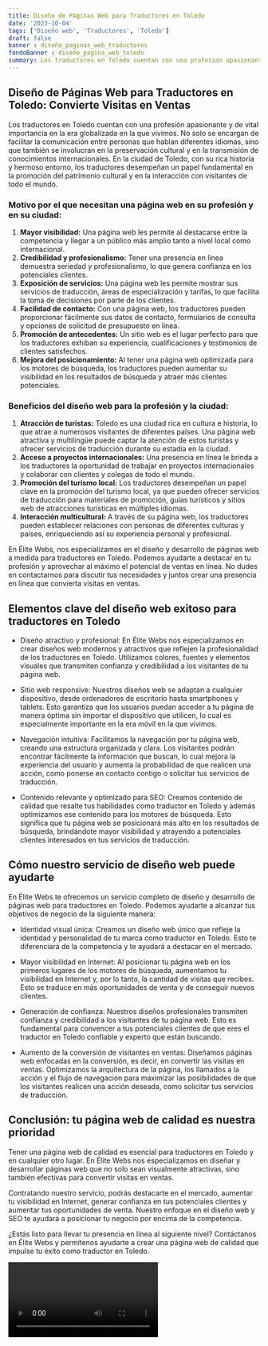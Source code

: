 ```yaml
---
title: Diseño de Páginas Web para Traductores en Toledo
date: '2023-10-04'
tags: ['Diseño web', 'Traductores', 'Toledo']
draft: false
banner : diseño_paginas_web_traductores
fondoBanner : diseño_pagina_web_toledo
summary: Los traductores en Toledo cuentan con una profesión apasionante y de vital importancia en la era globalizada en la que vivimos. No solo se encargan de facilitar la comunicación entre personas que hablan diferentes idiomas, sino que también se involucran en la preservación cultural y en la transmisión de conocimientos internacionales. En la ciudad de Toledo, con su rica historia y hermoso entorno, los traductores desempeñan un papel fundamental en la promoción del patrimonio cultural y en la interacción con visitantes de todo el mundo.
---
```


## Diseño de Páginas Web para Traductores en Toledo: Convierte Visitas en Ventas

Los traductores en Toledo cuentan con una profesión apasionante y de vital importancia en la era globalizada en la que vivimos. No solo se encargan de facilitar la comunicación entre personas que hablan diferentes idiomas, sino que también se involucran en la preservación cultural y en la transmisión de conocimientos internacionales. En la ciudad de Toledo, con su rica historia y hermoso entorno, los traductores desempeñan un papel fundamental en la promoción del patrimonio cultural y en la interacción con visitantes de todo el mundo.

### Motivo por el que necesitan una página web en su profesión y en su ciudad:

1. **Mayor visibilidad:** Una página web les permite al destacarse entre la competencia y llegar a un público más amplio tanto a nivel local como internacional.
2. **Credibilidad y profesionalismo:** Tener una presencia en línea demuestra seriedad y profesionalismo, lo que genera confianza en los potenciales clientes.
3. **Exposición de servicios:** Una página web les permite mostrar sus servicios de traducción, áreas de especialización y tarifas, lo que facilita la toma de decisiones por parte de los clientes.
4. **Facilidad de contacto:** Con una página web, los traductores pueden proporcionar fácilmente sus datos de contacto, formularios de consulta y opciones de solicitud de presupuesto en línea.
5. **Promoción de antecedentes:** Un sitio web es el lugar perfecto para que los traductores exhiban su experiencia, cualificaciones y testimonios de clientes satisfechos.
6. **Mejora del posicionamiento:** Al tener una página web optimizada para los motores de búsqueda, los traductores pueden aumentar su visibilidad en los resultados de búsqueda y atraer más clientes potenciales.

### Beneficios del diseño web para la profesión y la ciudad:

1. **Atracción de turistas:** Toledo es una ciudad rica en cultura e historia, lo que atrae a numerosos visitantes de diferentes países. Una página web atractiva y multilingüe puede captar la atención de estos turistas y ofrecer servicios de traducción durante su estadía en la ciudad.
2. **Acceso a proyectos internacionales:** Una presencia en línea le brinda a los traductores la oportunidad de trabajar en proyectos internacionales y colaborar con clientes y colegas de todo el mundo.
3. **Promoción del turismo local:** Los traductores desempeñan un papel clave en la promoción del turismo local, ya que pueden ofrecer servicios de traducción para materiales de promoción, guías turísticos y sitios web de atracciones turísticas en múltiples idiomas.
4. **Interacción multicultural:** A través de su página web, los traductores pueden establecer relaciones con personas de diferentes culturas y países, enriqueciendo así su experiencia personal y profesional.

En Élite Webs, nos especializamos en el diseño y desarrollo de páginas web a medida para traductores en Toledo. Podemos ayudarte a destacar en tu profesión y aprovechar al máximo el potencial de ventas en línea. No dudes en contactarnos para discutir tus necesidades y juntos crear una presencia en línea que convierta visitas en ventas.

<GifSeo />

<Cta />

## Elementos clave del diseño web exitoso para traductores en Toledo

- Diseño atractivo y profesional: En Élite Webs nos especializamos en crear diseños web modernos y atractivos que reflejen la profesionalidad de los traductores en Toledo. Utilizamos colores, fuentes y elementos visuales que transmiten confianza y credibilidad a los visitantes de tu página web.

- Sitio web responsive: Nuestros diseños web se adaptan a cualquier dispositivo, desde ordenadores de escritorio hasta smartphones y tablets. Esto garantiza que los usuarios puedan acceder a tu página de manera óptima sin importar el dispositivo que utilicen, lo cual es especialmente importante en la era móvil en la que vivimos.

- Navegación intuitiva: Facilitamos la navegación por tu página web, creando una estructura organizada y clara. Los visitantes podrán encontrar fácilmente la información que buscan, lo cual mejora la experiencia del usuario y aumenta la probabilidad de que realicen una acción, como ponerse en contacto contigo o solicitar tus servicios de traducción.

- Contenido relevante y optimizado para SEO: Creamos contenido de calidad que resalte tus habilidades como traductor en Toledo y además optimizamos ese contenido para los motores de búsqueda. Esto significa que tu página web se posicionará más alto en los resultados de búsqueda, brindándote mayor visibilidad y atrayendo a potenciales clientes interesados en tus servicios de traducción.

## Cómo nuestro servicio de diseño web puede ayudarte

En Élite Webs te ofrecemos un servicio completo de diseño y desarrollo de páginas web para traductores en Toledo. Podemos ayudarte a alcanzar tus objetivos de negocio de la siguiente manera:

- Identidad visual única: Creamos un diseño web único que refleje la identidad y personalidad de tu marca como traductor en Toledo. Esto te diferenciará de la competencia y te ayudará a destacar en el mercado.

- Mayor visibilidad en Internet: Al posicionar tu página web en los primeros lugares de los motores de búsqueda, aumentamos tu visibilidad en Internet y, por lo tanto, la cantidad de visitas que recibes. Esto se traduce en más oportunidades de venta y de conseguir nuevos clientes.

- Generación de confianza: Nuestros diseños profesionales transmiten confianza y credibilidad a los visitantes de tu página web. Esto es fundamental para convencer a tus potenciales clientes de que eres el traductor en Toledo confiable y experto que están buscando.

- Aumento de la conversión de visitantes en ventas: Diseñamos páginas web enfocadas en la conversión, es decir, en convertir las visitas en ventas. Optimizamos la arquitectura de la página, los llamados a la acción y el flujo de navegación para maximizar las posibilidades de que los visitantes realicen una acción deseada, como solicitar tus servicios de traducción.

## Conclusión: tu página web de calidad es nuestra prioridad

Tener una página web de calidad es esencial para traductores en Toledo y en cualquier otro lugar. En Élite Webs nos especializamos en diseñar y desarrollar páginas web que no solo sean visualmente atractivas, sino también efectivas para convertir visitas en ventas.

Contratando nuestro servicio, podrás destacarte en el mercado, aumentar tu visibilidad en Internet, generar confianza en tus potenciales clientes y aumentar tus oportunidades de venta. Nuestro enfoque en el diseño web y SEO te ayudará a posicionar tu negocio por encima de la competencia.

¿Estás listo para llevar tu presencia en línea al siguiente nivel? Contáctanos en Élite Webs y permítenos ayudarte a crear una página web de calidad que impulse tu éxito como traductor en Toledo.

<Video />

<CtaBot job='Traductores' city='Toledo'/>

<Gmaps query='Toledo+españa+maps' />